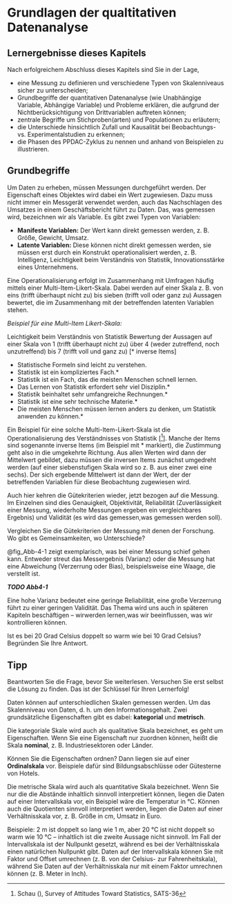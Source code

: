 # Grundlagen der qualtitativen Datenanalyse

::: {.callout-tip .Lernergebnisse}
## Lernergebnisse dieses Kapitels

Nach erfolgreichem Abschluss dieses Kapitels sind Sie in der Lage,

- eine Messung zu definieren und verschiedene Typen von Skalenniveaus sicher zu unterscheiden;
- Grundbegriffe der quantitativen Datenanalyse (wie Unabhängige Variable, Abhängige Variable) und Probleme erklären, die aufgrund der Nichtberücksichtigung von Drittvariablen auftreten können;
- zentrale Begriffe um Stichproben(arten) und Populationen zu erläutern;
- die Unterschiede hinsichtlich Zufall und Kausalität bei Beobachtungs- vs. Experimentalstudien zu erkennen;
- die Phasen des PPDAC-Zyklus zu nennen und anhand von Beispielen zu illustrieren.

:::


## Grundbegriffe

Um Daten zu erheben, müssen Messungen durchgeführt werden. 
Der Eigenschaft eines Objektes wird dabei ein Wert zugewiesen. 
Dazu muss nicht immer ein Messgerät verwendet werden, auch das Nachschlagen des Umsatzes in einem Geschäftsbericht führt zu Daten.
Das, was gemessen wird, bezeichnen wir als Variable. 
Es gibt zwei Typen von Variablen:

- **Manifeste Variablen:** Der Wert kann direkt gemessen werden, z. B. Größe, Gewicht, Umsatz.
- **Latente Variablen:** Diese können nicht direkt gemessen werden, sie müssen erst durch ein Konstrukt operationalisiert werden, z. B. Intelligenz, Leichtigkeit beim Verständnis von Statistik, Innovationsstärke eines Unternehmens.

Eine Operationalisierung erfolgt im Zusammenhang mit Umfragen häufig mittels einer Multi-Item-Likert-Skala. 
Dabei werden auf einer Skala z. B. von eins (trifft überhaupt nicht zu) bis sieben (trifft voll oder ganz zu) Aussagen bewertet, die im Zusammenhang mit der betreffenden latenten Variablen stehen.

::: column-margin
*Beispiel für eine Multi-Item Likert-Skala:* \

Leichtigkeit beim Verständnis von Statistik Bewertung der Aussagen auf einer Skala von 1 (trifft überhaupt nicht zu) über 4 (weder zutreffend, noch unzutreffend) bis 7 (trifft voll und ganz zu) [* inverse Items]

- Statistische Formeln sind leicht zu verstehen.
- Statistik ist ein kompliziertes Fach.*
- Statistik ist ein Fach, das die meisten Menschen schnell lernen.
- Das Lernen von Statistik erfordert sehr viel Disziplin.*
- Statistik beinhaltet sehr umfangreiche Rechnungen.*
- Statistik ist eine sehr technische Materie.*
- Die meisten Menschen müssen lernen anders zu denken, um Statistik
anwenden zu können.*
:::

Ein Beispiel für eine solche Multi-Item-Likert-Skala ist die Operationalisierung des Verständnisses von Statistik [^[Schau (), Survey of Attitudes Toward Statistics, SATS-36]]. Manche der Items sind sogenannte inverse Items (im Beispiel mit \* markiert), die Zustimmung geht also in die umgekehrte Richtung. 
Aus allen Werten wird dann der Mittelwert gebildet, dazu müssen die inversen Items zunächst umgedreht werden (auf einer siebenstufigen Skala wird so z. B. aus einer zwei eine sechs). 
Der sich ergebende Mittelwert ist dann der Wert, der der betreffenden Variablen für diese Beobachtung zugewiesen wird.

Auch hier kehren die Gütekriterien wieder, jetzt bezogen auf die Messung.
Im Einzelnen sind dies Genauigkeit, Objektivität, Reliabilität (Zuverlässigkeit einer Messung, wiederholte Messungen ergeben ein vergleichbares Ergebnis) und Validität (es wird das gemessen,was gemessen werden soll).

::: {.callout-note .Aufgabe}
Vergleichen Sie die Gütekriterien der Messung mit denen der Forschung. 
Wo gibt es Gemeinsamkeiten, wo Unterschiede?
:::

@fig_Abb-4-1 zeigt exemplarisch, was bei einer Messung schief gehen
kann. Entweder streut das Messergebnis (Varianz) oder die Messung hat
eine Abweichung (Verzerrung oder Bias), beispielsweise eine Waage, die
verstellt ist.

***TODO Abb4-1***

Eine hohe Varianz bedeutet eine geringe Reliabilität, eine große Verzerrung
führt zu einer geringen Validität. Das Thema wird uns auch in
späteren Kapiteln beschäftigen – wirwerden lernen,was wir beeinflussen,
was wir kontrollieren können.

::: {.callout-note .Aufgabe}
Ist es bei 20 Grad Celsius doppelt so warm wie bei 10
Grad Celsius? Begründen Sie Ihre Antwort.
:::

::: {.callout-tip .Tipp}
## Tipp

Beantworten Sie die Frage, bevor Sie weiterlesen. Versuchen Sie erst
selbst die Lösung zu finden. Das ist der Schlüssel für Ihren Lernerfolg!
:::

Daten können auf unterschiedlichen Skalen gemessen werden. 
Um das Skalenniveau von Daten, d. h. um den Informationsgehalt. 
Zwei grundsätzliche Eigenschaften gibt es dabei: **kategorial** und **metrisch**.

Die kategoriale Skale wird auch als qualitative Skala bezeichnet, es geht um Eigenschaften. 
Wenn Sie eine Eigenschaft nur zuordnen können, heißt die Skala **nominal**, z. B. Industriesektoren oder Länder. 

Können Sie die Eigenschaften ordnen? 
Dann liegen sie auf einer **Ordinalskala** vor.
Beispiele dafür sind Bildungsabschlüsse oder Gütesterne von Hotels.

Die metrische Skala wird auch als quantitative Skala bezeichnet.
Wenn Sie nur die die Abstände inhaltlich sinnvoll interpretiert können, liegen die Daten auf einer Intervallskala vor, ein Beispiel wäre die Temperatur in °C. 
Können auch die Quotienten sinnvoll interpretiert werden, liegen die Daten auf einer Verhältnisskala vor, z. B. Größe in cm, Umsatz in Euro.

Beispiele: 2 m ist doppelt so lang wie 1 m, aber 20 °C ist nicht doppelt so warm wie 10 °C – inhaltlich ist die zweite Aussage nicht sinnvoll.
Im Fall der Intervallskala ist der Nullpunkt gesetzt, während es bei der Verhältnisskala einen natürlichen Nullpunkt gibt. 
Daten auf der Intervallskala können Sie mit Faktor und Offset umrechnen (z. B. von der Celsius- zur Fahrenheitskala), während Sie Daten auf der Verhältnisskala nur mit einem Faktor umrechnen können (z. B. Meter in Inch).

